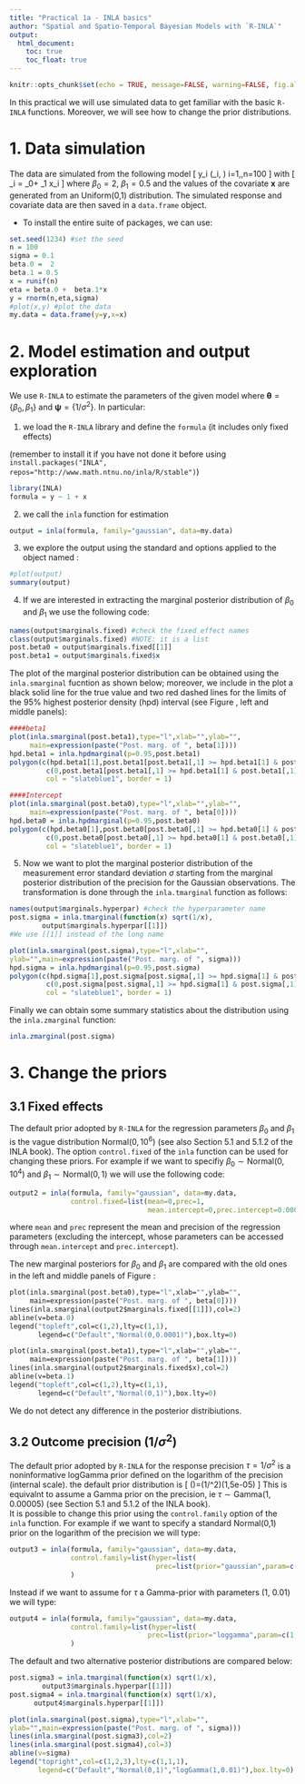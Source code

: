 ```yaml
---
title: "Practical 1a - INLA basics"
author: "Spatial and Spatio-Temporal Bayesian Models with `R-INLA`"
output: 
  html_document:
    toc: true
    toc_float: true
---
```


\pagenumbering{gobble} 
\pagenumbering{arabic} 

```r
knitr::opts_chunk$set(echo = TRUE, message=FALSE, warning=FALSE, fig.align = "center")
```

In this practical we will use simulated data to get familiar with the basic `R-INLA` functions. Moreover, we will see how to change the prior distributions.

# 1. Data simulation
The data are simulated from the following model
\[
y_i \sim \text{Normal}(\eta_i, \sigma=0.1) \qquad i=1,\ldots,n=100
\]
with
\[
\eta_i = \beta_0+ \beta_1 x_i
\]
where $\beta_0=2$, $\beta_1=0.5$ and the values of the covariate $\boldsymbol{x}$ are generated from an Uniform(0,1) distribution. The simulated response and covariate data are then saved in a `data.frame` object.



* To install the entire suite of packages, we can use:
```r
set.seed(1234) #set the seed
n = 100
sigma = 0.1
beta.0 =  2
beta.1 = 0.5
x = runif(n)
eta = beta.0 +  beta.1*x
y = rnorm(n,eta,sigma)
#plot(x,y) #plot the data
my.data = data.frame(y=y,x=x)
```

# 2. Model estimation and output exploration
We use `R-INLA` to estimate the parameters of the given model where $\boldsymbol \theta=\{\beta_0,\beta_1\}$ and $\boldsymbol\psi=\{1/\sigma^2\}$. In particular:

1. we load the `R-INLA` library and define the `formula` (it includes only fixed effects)

(remember to install it if you have not done it before using `install.packages("INLA", repos="http://www.math.ntnu.no/inla/R/stable")`)

```r
library(INLA)
formula = y ~ 1 + x
```

2. we call the `inla` function for estimation

```r
output = inla(formula, family="gaussian", data=my.data)
```

3. we explore the output using the standard \texttt{summary} and \texttt{plot} options applied to the \texttt{inla} object named \texttt{output}:

```r
#plot(output)
summary(output)
```


4. If we are interested in extracting the marginal posterior distribution of $\beta_0$ and $\beta_1$ 
we use the following code:

```r
names(output$marginals.fixed) #check the fixed effect names
class(output$marginals.fixed) #NOTE: it is a list
post.beta0 = output$marginals.fixed[[1]]
post.beta1 = output$marginals.fixed$x
```

The plot of the marginal posterior distribution can be obtained using the `inla.smarginal` fucntion as shown below; moreover, we include in the plot a black solid line for the true value and two red dashed lines for the limits of the 95% highest posterior density (hpd) interval (see Figure \ref{fig:marginals}, left and middle panels):

```r
####beta1
plot(inla.smarginal(post.beta1),type="l",xlab="",ylab="",
     main=expression(paste("Post. marg. of ", beta[1])))
hpd.beta1 = inla.hpdmarginal(p=0.95,post.beta1)
polygon(c(hpd.beta1[1],post.beta1[post.beta1[,1] >= hpd.beta1[1] & post.beta1[,1] <= hpd.beta1[2],1], hpd.beta1[2]),
         c(0,post.beta1[post.beta1[,1] >= hpd.beta1[1] & post.beta1[,1] <= hpd.beta1[2] ,2],0),
         col = "slateblue1", border = 1)

####Intercept
plot(inla.smarginal(post.beta0),type="l",xlab="",ylab="",
     main=expression(paste("Post. marg. of ", beta[0])))
hpd.beta0 = inla.hpdmarginal(p=0.95,post.beta0)
polygon(c(hpd.beta0[1],post.beta0[post.beta0[,1] >= hpd.beta0[1] & post.beta0[,1] <= hpd.beta0[2],1], hpd.beta0[2]),
         c(0,post.beta0[post.beta0[,1] >= hpd.beta0[1] & post.beta0[,1] <= hpd.beta0[2] ,2],0),
         col = "slateblue1", border = 1)

```

5. Now we want to plot the marginal posterior distribution of the measurement error standard deviation $\sigma$ starting from the marginal posterior distribution of the precision for the Gaussian observations. The transformation is done through the `inla.tmarginal` function as follows:

```r
names(output$marginals.hyperpar) #check the hyperparameter name
post.sigma = inla.tmarginal(function(x) sqrt(1/x), 
  		output$marginals.hyperpar[[1]]) 
#We use [[1]] instead of the long name

plot(inla.smarginal(post.sigma),type="l",xlab="",
ylab="",main=expression(paste("Post. marg. of ", sigma)))
hpd.sigma = inla.hpdmarginal(p=0.95,post.sigma)
polygon(c(hpd.sigma[1],post.sigma[post.sigma[,1] >= hpd.sigma[1] & post.sigma[,1] <= hpd.sigma[2],1], hpd.sigma[2]),
         c(0,post.sigma[post.sigma[,1] >= hpd.sigma[1] & post.sigma[,1] <= hpd.sigma[2] ,2],0),
         col = "slateblue1", border = 1)
```

Finally we can obtain some summary statistics about the distribution using the `inla.zmarginal` function:
```R
inla.zmarginal(post.sigma)
```

# 3. Change the priors 
## 3.1 Fixed effects
The default prior adopted by `R-INLA` for the regression parameters $\beta_0$ and $\beta_1$ is the vague distribution $\text{Normal}(0,10^6)$ (see also Section 5.1 and 5.1.2 of the INLA book). The option `control.fixed` of the `inla` function can be used for changing these priors. For example if we want to specifiy $\beta_0\sim\text{Normal}(0,10^4)$ and $\beta_1\sim\text{Normal}(0,1)$ we will use the following code:

```r
output2 = inla(formula, family="gaussian", data=my.data,
               control.fixed=list(mean=0,prec=1,
                                  mean.intercept=0,prec.intercept=0.0001))
```


where `mean` and `prec` represent the mean and precision of the regression parameters (excluding the intercept, whose parameters can be accessed through `mean.intercept` and `prec.intercept`)\footnote{Note that when the model includes more than one fixed effect, a `list` has to be specified. For example `control.fixed=list(mean=list(a=1, b=2, default=0))` assigns prior mean equal to 1 for fixed effect `a` and equal to 2 for `b`; all the other fixed effects has a zero prior mean. The same holds for the precision `prec`.}.

The new marginal posteriors for $\beta_0$ and $\beta_1$ are compared with the old ones in the left and middle panels of Figure \ref{fig:marginals2}:

```e
plot(inla.smarginal(post.beta0),type="l",xlab="",ylab="",
     main=expression(paste("Post. marg. of ", beta[0])))
lines(inla.smarginal(output2$marginals.fixed[[1]]),col=2)
abline(v=beta.0)
legend("topleft",col=c(1,2),lty=c(1,1),
       legend=c("Default","Normal(0,0.0001)"),box.lty=0)

plot(inla.smarginal(post.beta1),type="l",xlab="",ylab="",
     main=expression(paste("Post. marg. of ", beta[1])))
lines(inla.smarginal(output2$marginals.fixed$x),col=2)
abline(v=beta.1)
legend("topleft",col=c(1,2),lty=c(1,1),
       legend=c("Default","Normal(0,1)"),box.lty=0)
```

We do not detect any difference in the posterior distribiutions.

## 3.2 Outcome precision $(1/\sigma^2)$

The default prior adopted by `R-INLA` for the response precision $\tau=1/\sigma^2$ is a noninformative logGamma prior defined on the logarithm of the precision (internal scale). the default prior distribution is 
\[
\log(\tau)=\log(1/\sigma^2)\sim \text{logGamma}(1,5e-05)
\]
This is equivalnt to assume a Gamma prior on the precision, ie $\tau\sim \text{Gamma}(1, 0.00005)$ (see Section 5.1 and 5.1.2 of the INLA book).  
It is possible to change this prior using the `control.family` option of the `inla` function. For example if we want to specify a standard Normal(0,1) prior on the logarithm of the precision we will type:

```r
output3 = inla(formula, family="gaussian", data=my.data,
               control.family=list(hyper=list(
                                    prec=list(prior="gaussian",param=c(0,1))))
               )
```

Instead if we want to assume for $\tau$ a Gamma-prior with parameters (1, 0.01) we will type:
```r
output4 = inla(formula, family="gaussian", data=my.data,
               control.family=list(hyper=list(
                                  prec=list(prior="loggamma",param=c(1,0.01))))
               )
```

The default and two alternative posterior distributions are compared below:

```r
post.sigma3 = inla.tmarginal(function(x) sqrt(1/x), 
    	output3$marginals.hyperpar[[1]]) 
post.sigma4 = inla.tmarginal(function(x) sqrt(1/x), 
      output4$marginals.hyperpar[[1]]) 

plot(inla.smarginal(post.sigma),type="l",xlab="",
ylab="",main=expression(paste("Post. marg. of ", sigma)))
lines(inla.smarginal(post.sigma3),col=2)
lines(inla.smarginal(post.sigma4),col=3)
abline(v=sigma)
legend("topright",col=c(1,2,3),lty=c(1,1,1),
       legend=c("Default","Normal(0,1)","logGamma(1,0.01)"),box.lty=0)
```